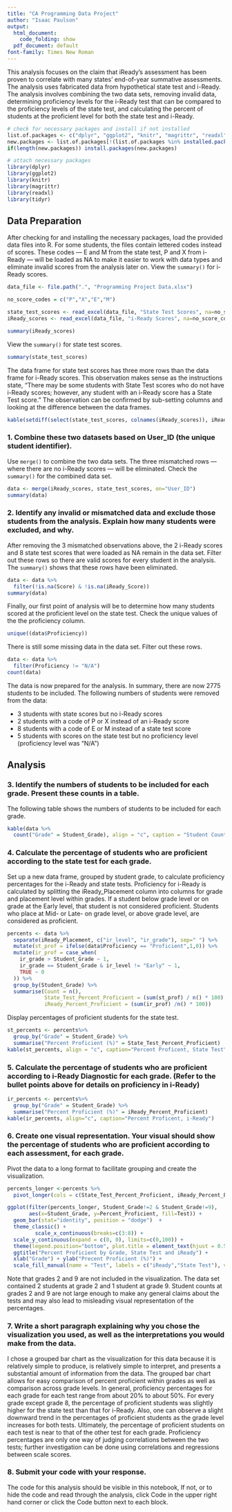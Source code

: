 ```yaml
---
title: "CA Programming Data Project"
author: "Isaac Paulson"
output:
  html_document:
    code_folding: show
  pdf_document: default
font-family: Times New Roman
---
```


This analysis focuses on the claim that iReady’s assessment has been proven to correlate with many states’ end-of-year summative assessments. The analysis uses fabricated data from hypothetical state test and i-Ready. The analysis involves combining the two data sets, removing invalid data, determining proficiency levels for the i-Ready test that can be compared to the proficiency levels of the state test, and calculating the percent of students at the proficient level for both the state test and i-Ready.

```r
# check for necessary packages and install if not installed
list.of.packages <- c("dplyr", "ggplot2", "knitr", "magrittr", "readxl", "tidyr")
new.packages <- list.of.packages[!(list.of.packages %in% installed.packages()[,"Package"])]
if(length(new.packages)) install.packages(new.packages)

# attach necessary packages
library(dplyr)
library(ggplot2)
library(knitr)
library(magrittr)
library(readxl)
library(tidyr)
```

## Data Preparation

After checking for and installing the necessary packages, load the provided data files into R. For some students, the files contain lettered codes instead of scores. These codes — E and M from the state test, P and X from i-Ready — will be loaded as NA to make it easier to work with data types and eliminate invalid scores from the analysis later on. View the `summary()` for i-Ready scores.

```r
data_file <- file.path(".", "Programming Project Data.xlsx")

no_score_codes = c("P","X","E","M")

state_test_scores <- read_excel(data_file, "State Test Scores", na=no_score_codes)
iReady_scores <- read_excel(data_file, "i-Ready Scores", na=no_score_codes)

summary(iReady_scores)
```

View the `summary()` for state test scores.
```r
summary(state_test_scores)
```

The data frame for state test scores has three more rows than the data frame for i-Ready scores. This observation makes sense as the instructions state, "There may be some students with State Test scores who do not have i-Ready scores; however, any student with an i-Ready score has a State Test score." The observation can be confirmed by sub-setting columns and looking at the difference between the data frames.

```r
kable(setdiff(select(state_test_scores, colnames(iReady_scores)), iReady_scores))
```

### 1. Combine these two datasets based on User_ID (the unique student identifier).

Use `merge()` to combine the two data sets. The three mismatched rows — where there are no i-Ready scores — will be eliminated. Check the `summary()` for the combined data set.

```r
data <- merge(iReady_scores, state_test_scores, on="User_ID")
summary(data)
```

### 2. Identify any invalid or mismatched data and exclude those students from the analysis. Explain how many students were excluded, and why.

After removing the 3 mismatched observations above, the 2 i-Ready scores and 8 state test scores that were loaded as NA remain in the data set. Filter out these rows so there are valid scores for every student in the analysis. The `summary()` shows that these rows have been eliminated.

```r
data <- data %>% 
  filter(!is.na(Score) & !is.na(iReady_Score))
summary(data)
```

Finally, our first point of analysis will be to determine how many students scored at the proficient level on the state test. Check the unique values of the the proficiency column.
```r
unique((data$Proficiency))
```

There is still some missing data in the data set. Filter out these rows.

```r
data <- data %>% 
  filter(Proficiency != "N/A")
count(data)
```

The data is now prepared for the analysis. In summary, there are now 2775 students to be included. The following numbers of students were removed from the data:

- 3 students with state scores but no i-Ready scores
- 2 students with a code of P or X instead of an i-Ready score
- 8 students with a code of E or M instead of a state test score
- 5 students with scores on the state test but no proficiency level (proficiency level was "N/A")

## Analysis

### 3. Identify the numbers of students to be included for each grade. Present these counts in a table.

The following table shows the numbers of students to be included for each grade.

```r
kable(data %>% 
  count("Grade" = Student_Grade), align = "c", caption = "Student Count by Grade")
```

### 4. Calculate the percentage of students who are proficient according to the state test for each grade.

Set up a new data frame, grouped by student grade, to calculate proficiency percentages for the i-Ready and state tests. Proficiency for i-Ready is calculated by splitting the iReady_Placement column into columns for grade and placement level within grades. If a student below grade level or on grade at the Early level, that student is not considered proficient. Students who place at Mid- or Late- on grade level, or above grade level, are considered as proficient.

```r
percents <- data %>%
  separate(iReady_Placement, c("ir_level", "ir_grade"), sep=" ") %>% 
  mutate(st_prof = ifelse(data$Proficiency == "Proficient",1,0)) %>% 
  mutate(ir_prof = case_when(
    ir_grade > Student_Grade ~ 1,
    ir_grade == Student_Grade & ir_level != "Early" ~ 1,
    TRUE ~ 0
  )) %>% 
  group_by(Student_Grade) %>%
  summarise(Count = n(), 
            State_Test_Percent_Proficient = (sum(st_prof) / n() * 100),
            iReady_Percent_Proficient = (sum(ir_prof) /n() * 100))
```

Display percentages of proficient students for the state test.

```r
st_percents <- percents%>% 
  group_by("Grade" = Student_Grade) %>%
  summarise("Percent Proficient (%)" = State_Test_Percent_Proficient)
kable(st_percents, align = "c", caption="Percent Proficent, State Test")
```

### 5. Calculate the percentage of students who are proficient according to i-Ready Diagnostic for each grade. (Refer to the bullet points above for details on proficiency in i-Ready)

```r
ir_percents <- percents%>% 
  group_by("Grade" = Student_Grade) %>%
  summarise("Percent Proficient (%)" = iReady_Percent_Proficient)
kable(ir_percents, align="c", caption="Percent Proficent, i-Ready")
```
### 6. Create one visual representation. Your visual should show the percentage of students who are proficient according to each assessment, for each grade.

Pivot the data to a long format to facilitate grouping and create the visualization.

```r
percents_longer <-percents %>% 
  pivot_longer(cols = c(State_Test_Percent_Proficient, iReady_Percent_Proficient), names_to="Test", values_to = "Percent_Proficient")

ggplot(filter(percents_longer, Student_Grade!=2 & Student_Grade!=9), 
       aes(x=Student_Grade, y=Percent_Proficient, fill=Test)) +
  geom_bar(stat="identity", position = "dodge")  + 
  theme_classic() +
         scale_x_continuous(breaks=c(3:8)) + 
  scale_y_continuous(expand = c(0, 0), limits=c(0,100)) +
  theme(legend.position="bottom", plot.title = element_text(hjust = 0.5)) +
  ggtitle("Percent Proficient by Grade, State Test and iReady") +
  xlab("Grade") + ylab("Precent Proficient (%)") +
  scale_fill_manual(name = "Test", labels = c("iReady","State Test"), values=c("#203731", "#FFB612"))
```

Note that grades 2 and 9 are not included in the visualization. The data set contained 2 students at grade 2 and 1 student at grade 9. Student counts at grades 2 and 9 are not large enough to make any general claims about the tests and may also lead to misleading visual representation of the percentages.

### 7. Write a short paragraph explaining why you chose the visualization you used, as well as the interpretations you would make from the data.

I chose a grouped bar chart as the visualization for this data because it is relatively simple to produce, is relatively simple to interpret, and presents a substantial amount of information from the data. The grouped bar chart allows for easy comparison of percent proficient within grades as well as comparison across grade levels. In general, proficiency percentages for each grade for each test range from about 20% to about 50%. For every grade except grade 8, the percentage of proficient students was slightly higher for the state test than that for i-Ready. Also, one can observe a slight downward trend in the percentages of proficient students as the grade level increases for both tests.  Ultimately, the percentage of proficient students on each test is near to that of the other test for each grade. Proficiency percentages are only one way of judging correlations between the two tests; further investigation can be done using correlations and regressions between scale scores.

### 8. Submit your code with your response.

The code for this analysis should be visible in this notebook, If not, or to hide the code and read through the analysis, click Code in the upper right hand corner or click the Code button next to each block.

